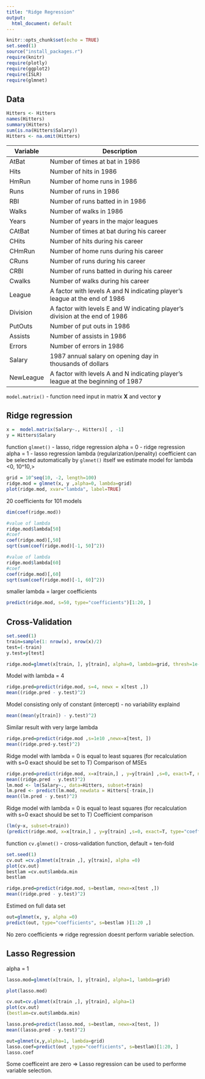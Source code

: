 ```yaml
---
title: "Ridge Regression"
output:
  html_document: default
---
```


```r
knitr::opts_chunk$set(echo = TRUE)
set.seed(1)
source("install_packages.r")
require(knitr)
require(plotly)
require(ggplot2)
require(ISLR)
require(glmnet)
```

## Data 

```r
Hitters <- Hitters
names(Hitters)
summary(Hitters)
sum(is.na(Hitters$Salary))
Hitters <- na.omit(Hitters)
```

| Variable   | Description                                                                         |   |
|------------|-------------------------------------------------------------------------------------|---|
| AtBat      |  Number of times at bat in 1986                                                     |   |
| Hits       |  Number of hits in 1986                                                             |   |
| HmRun      |  Number of home runs in 1986                                                        |   |
| Runs       |  Number of runs in 1986                                                             |   |
| RBI        |  Number of runs batted in in 1986                                                   |   |
| Walks      |  Number of walks in 1986                                                            |   |
| Years      |  Number of years in the major   leagues                                             |   |
| CAtBat     |  Number of times at bat during his   career                                         |   |
| CHits      |  Number of hits during his career                                                   |   |
| CHmRun     |  Number of home runs during his   career                                            |   |
| CRuns      |  Number of runs during his career                                                   |   |
| CRBI       |  Number of runs batted in during   his career                                       |   |
| Cwalks     |  Number of walks during his career                                                  |   |
| League     |  A factor with levels A and N   indicating player’s league at the end of 1986       |   |
| Division   |  A factor with levels E and W   indicating player’s division at the end of 1986     |   |
| PutOuts    |  Number of put outs in 1986                                                         |   |
| Assists    |  Number of assists in 1986                                                          |   |
| Errors     |  Number of errors in 1986                                                           |   |
| Salary     |  1987 annual salary on opening day   in thousands of dollars                        |   |
| NewLeague  |  A factor with levels A and N   indicating player’s league at the beginning of 1987 |   |



`model.matrix()` - function need input in matrix $\mathbf{X}$ and vector $\mathbf{y}$

## Ridge regression

```r
x =  model.matrix(Salary~., Hitters)[ , -1]
y = Hitters$Salary
```


function `glmnet()` - lasso, ridge regression
alpha = 0 - ridge regression
alpha = 1 - lasso regression
lambda (regularization/penality) coefficient can be selected automatically by `glmnet()` itself
we estimate model for lambda <0, 10^10,> 

```r
grid = 10^seq(10, -2, length=100)
ridge.mod = glmnet(x, y ,alpha=0, lambda=grid)
plot(ridge.mod, xvar="lambda", label=TRUE)
```

20 coefficients for 101 models

```r
dim(coef(ridge.mod))
```

```r
#value of lambda
ridge.mod$lambda[50]
#coef
coef(ridge.mod)[,50]
sqrt(sum(coef(ridge.mod)[-1, 50]^2))
```

```r
#value of lambda
ridge.mod$lambda[60]
#coef
coef(ridge.mod)[,60]
sqrt(sum(coef(ridge.mod)[-1, 60]^2))
```

smaller lambda = larger coefficients

```r
predict(ridge.mod, s=50, type="coefficients")[1:20, ]
```

## Cross-Validation


```r
set.seed(1)
train=sample(1: nrow(x), nrow(x)/2)
test=(-train)
y.test=y[test]
```


```r
ridge.mod=glmnet(x[train, ], y[train], alpha=0, lambda=grid, thresh=1e-12)
```

Model with lambda = 4
```r
ridge.pred=predict(ridge.mod, s=4, newx = x[test ,])
mean((ridge.pred - y.test)^2)
```

Model consisting only of constant (intercept) - no variability explaind 
```r
mean((mean(y[train]) - y.test)^2)
```

Similar result with very large lambda 
```r
ridge.pred=predict(ridge.mod ,s=1e10 ,newx=x[test, ])
mean((ridge.pred-y.test)^2)
```

Ridge model with lambda = 0 is equal to least squares (for recalculation with s=0 exact should be set to T)
Comparison of MSEs
```r
ridge.pred=predict(ridge.mod, x=x[train,] , y=y[train] ,s=0, exact=T, newx=x[test, ])
mean((ridge.pred - y.test)^2)
lm.mod <- lm(Salary~., data=Hitters, subset=train)
lm.pred <- predict(lm.mod, newdata = Hitters[-train,])
mean((lm.pred - y.test)^2)
```

Ridge model with lambda = 0 is equal to least squares (for recalculation with s=0 exact should be set to T)
Coefficient comparison
```r
(lm(y~x, subset=train))
(predict(ridge.mod, x=x[train,] , y=y[train] ,s=0, exact=T, type="coefficients")[1:20 ,])
```

function `cv.glmnet()` - cross-validation function, default = ten-fold

```r
set.seed(1)
cv.out =cv.glmnet(x[train ,], y[train], alpha =0)
plot(cv.out)
bestlam =cv.out$lambda.min
bestlam
```

```r
ridge.pred=predict(ridge.mod, s=bestlam, newx=x[test ,])
mean((ridge.pred - y.test)^2)
```

Estimed on full data set

```r
out=glmnet(x, y, alpha =0)
predict(out, type="coefficients", s=bestlam )[1:20 ,]
```

No zero coefficients => ridge regression doesnt perform variable selection.


## Lasso Regression

alpha = 1 

```r
lasso.mod=glmnet(x[train, ], y[train], alpha=1, lambda=grid)
```


```r
plot(lasso.mod)
```


```r
cv.out=cv.glmnet(x[train ,], y[train], alpha=1)
plot(cv.out)
(bestlam=cv.out$lambda.min)
```

```r
lasso.pred=predict(lasso.mod, s=bestlam, newx=x[test, ])
mean((lasso.pred - y.test)^2)
```

```r
out=glmnet(x,y,alpha=1, lambda=grid)
lasso.coef=predict(out ,type="coefficients", s=bestlam)[1:20, ]
lasso.coef
```

Some coefficeint are zero => Lasso regression can be used to performe variable selection. 